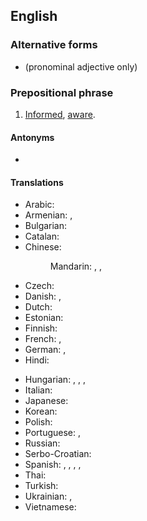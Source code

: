 ==English==

===Alternative forms===
* {{l|en|in-the-know}} (pronominal adjective only)

===Prepositional phrase===
{{en-PP}}

# [[informed|Informed]], [[aware]].
#: {{ux|en|Those '''in the know''' don't shop at that kind of store.}}
#: {{ux|en|Anyone who is '''in the know''' doesn't shop there.}}
#: {{ux|en|He appears to be '''in the know''' about such matters.}}

====Antonyms====
* {{l|en|in the dark}}

====Translations====
{{trans-top|informed, aware}}
* Arabic: {{t|ar|عَلَى عِلْم}}
* Armenian: {{t+|hy|տեղյակ|sc=Armn}}, {{t|hy|բիթի|sc=Armn}}
* Bulgarian: {{t-needed|bg}}
* Catalan: {{t|ca|al corrent}}
* Chinese:
*: Mandarin: {{t+|cmn|知情|tr=zhīqíng|sc=Hani}}, {{t|cmn|[[有]][[知識]][[的]]|sc=Hani}}, {{t|cmn|[[有]][[知识]][[的]]|tr=yǒu zhīshi de|sc=Hani}}
* Czech: {{t-needed|cs}}
* Danish: {{t|da|informeret}}, {{t|da|velinformeret}}
* Dutch: {{t|nl|ingeweid}}
* Estonian: {{t|et|teadlik}}
* Finnish: {{t+|fi|tietävä}}
* French: {{t+|fr|au courant}}, {{t|fr|au parfum}} {{qualifier|colloquial}}
* German: {{t+|de|eingeweiht}}, {{t|de|im Bilde über etwas sein}}
* Hindi: {{t-needed|hi}}
{{trans-mid}}
* Hungarian: {{t+|hu|tájékozott}}, {{t+|hu|beavatott}}, {{t|hu|jól értesült}}, {{t|hu|képben van}}
* Italian: {{t|it|al corrente}}
* Japanese: {{t-needed|ja}}
* Korean: {{t-needed|ko}}
* Polish: {{t-needed|pl}}
* Portuguese: {{t+|pt|informado|m}}, {{t+|pt|atento|m}}
* Russian: {{t+|ru|в ку́рсе}}
* Serbo-Croatian: {{t-needed|sh}}
* Spanish: {{t+|es|informado}}, {{t|es|al loro}} {{qualifier|colloquial}}, {{t|es|en el ajo}} {{qualifier|colloquial}}, {{t|es|al tanto}}, {{t|es|en la pomada}} {{qualifier|colloquial}}
* Thai: {{t-needed|th}}
* Turkish: {{t-needed|tr}}
* Ukrainian: {{t+|uk|обі́знаний}}, {{t|uk|в ку́рсі}}
* Vietnamese: {{t-needed|vi}}
{{trans-bottom}}